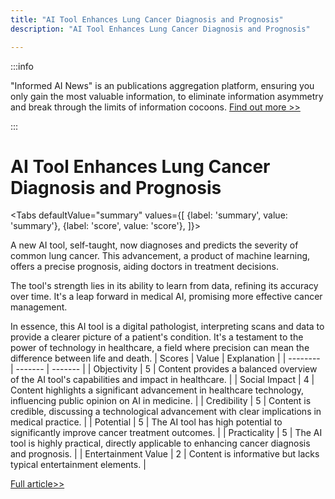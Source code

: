 ```yaml
---
title: "AI Tool Enhances Lung Cancer Diagnosis and Prognosis"
description: "AI Tool Enhances Lung Cancer Diagnosis and Prognosis"

---
```



:::info

"Informed AI News" is an publications aggregation platform, ensuring you only gain the most valuable information, to eliminate information asymmetry and break through the limits of information cocoons.  [Find out more >>](/docs/guides)

:::

# AI Tool Enhances Lung Cancer Diagnosis and Prognosis


<Tabs
	defaultValue="summary"
	values={[
	{label: 'summary', value: 'summary'},
	{label: 'score', value: 'score'},
]}>
<TabItem value="summary">


A new AI tool, self-taught, now diagnoses and predicts the severity of common lung cancer. This advancement, a product of machine learning, offers a precise prognosis, aiding doctors in treatment decisions.

The tool's strength lies in its ability to learn from data, refining its accuracy over time. It's a leap forward in medical AI, promising more effective cancer management.

In essence, this AI tool is a digital pathologist, interpreting scans and data to provide a clearer picture of a patient's condition. It's a testament to the power of technology in healthcare, a field where precision can mean the difference between life and death.
</TabItem>
<TabItem value="score">
	| Scores     | Value   | Explanation |
	| -------- | ------- | ------- |
	| Objectivity  | 5    | Content provides a balanced overview of the AI tool's capabilities and impact in healthcare.    |
	| Social Impact | 4     | Content highlights a significant advancement in healthcare technology, influencing public opinion on AI in medicine.    |
	| Credibility    | 5    | Content is credible, discussing a technological advancement with clear implications in medical practice.    |
	| Potential    | 5    | The AI tool has high potential to significantly improve cancer treatment outcomes.    |
	| Practicality    | 5    | The AI tool is highly practical, directly applicable to enhancing cancer diagnosis and prognosis.    |
	| Entertainment Value    | 2    | Content is informative but lacks typical entertainment elements.    |
</TabItem>
</Tabs>

[Full article>>](https://medicalxpress.com/news/2024-06-taught-ai-tool-severity-common.html)

